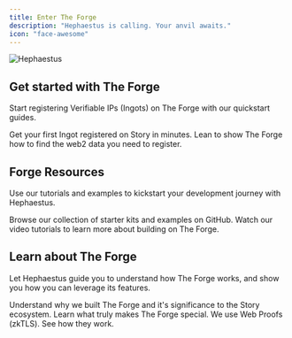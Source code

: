 ```yaml
---
title: Enter The Forge
description: "Hephaestus is calling. Your anvil awaits."
icon: "face-awesome"
---
```


<img className="block rounded-2xl" src="/images/hero.png" alt="Hephaestus" />

## Get started with The Forge

Start registering Verifiable IPs (Ingots) on The Forge with our quickstart guides.

<CardGroup cols={2}>
  <Card title="Development Kit" icon="brackets-square" href="/">
    Get your first Ingot registered on Story in minutes.
  </Card>
  <Card title="Writing Schemas" icon="brackets-curly" href="/">
    Lean to show The Forge how to find the web2 data you need to register.
  </Card>
</CardGroup>

## Forge Resources

Use our tutorials and examples to kickstart your development journey with Hephaestus.

<CardGroup cols={2}>
  <Card
    title="View our Examples"
    icon="github-alt"
    href="https://github.com/0xZeroLabs/the-forge/tree/main/examples"
  >
    Browse our collection of starter kits and examples on GitHub.
  </Card>
  <Card
    title="YouTube Tutorials"
    icon="youtube"
    href="https://youtube.com/@0xZeroOrg"
  >
    Watch our video tutorials to learn more about building on The Forge.
  </Card>
</CardGroup>

## Learn about The Forge

Let Hephaestus guide you to understand how The Forge works, and show you how you can leverage its features.

<CardGroup cols={2}>
  <Card title="Why The Forge?" icon="question" href="/why-forge">
    Understand why we built The Forge and it's significance to the Story
    ecosystem.
  </Card>
  <Card title="Protocol Design" icon="plug" href="/protocol-design">
    Learn what truly makes The Forge special.
  </Card>
  <Card title="Web Proofs" icon="triangle" href="/web-proofs">
    We use Web Proofs (zkTLS). See how they work.
  </Card>
</CardGroup>
